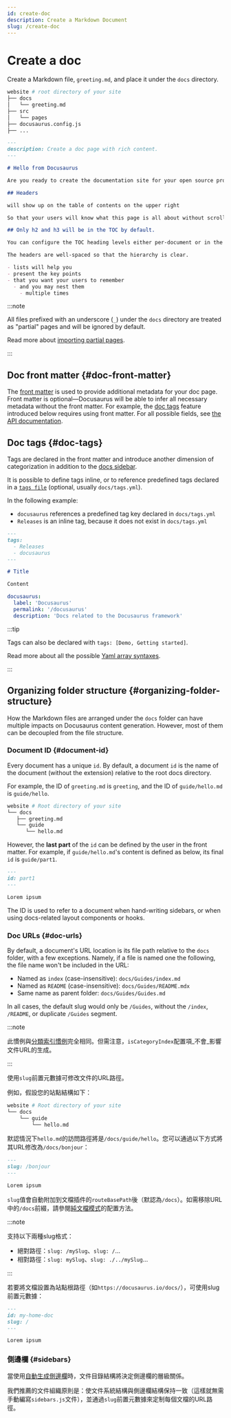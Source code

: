 ```yaml
---
id: create-doc
description: Create a Markdown Document
slug: /create-doc
---
```


# Create a doc

Create a Markdown file, `greeting.md`, and place it under the `docs` directory.

```bash
website # root directory of your site
├── docs
│   └── greeting.md
├── src
│   └── pages
├── docusaurus.config.js
├── ...
```

```md
---
description: Create a doc page with rich content.
---

# Hello from Docusaurus

Are you ready to create the documentation site for your open source project?

## Headers

will show up on the table of contents on the upper right

So that your users will know what this page is all about without scrolling down or even without reading too much.

## Only h2 and h3 will be in the TOC by default.

You can configure the TOC heading levels either per-document or in the theme configuration.

The headers are well-spaced so that the hierarchy is clear.

- lists will help you
- present the key points
- that you want your users to remember
  - and you may nest them
    - multiple times
```

:::note

All files prefixed with an underscore (`_`) under the `docs` directory are treated as "partial" pages and will be ignored by default.

Read more about [importing partial pages](../markdown-features/markdown-features-react.mdx#importing-markdown).

:::

## Doc front matter {#doc-front-matter}

The [front matter](../markdown-features/markdown-features-intro.mdx#front-matter) is used to provide additional metadata for your doc page. Front matter is optional—Docusaurus will be able to infer all necessary metadata without the front matter. For example, the [doc tags](#doc-tags) feature introduced below requires using front matter. For all possible fields, see [the API documentation](../../api/plugins/plugin-content-docs.mdx#markdown-front-matter).

## Doc tags {#doc-tags}

Tags are declared in the front matter and introduce another dimension of categorization in addition to the [docs sidebar](./sidebar/index.mdx).

It is possible to define tags inline, or to reference predefined tags declared in a [`tags file`](../../api/plugins/plugin-content-docs.mdx#tags-file) (optional, usually `docs/tags.yml`).

In the following example:

- `docusaurus` references a predefined tag key declared in `docs/tags.yml`
- `Releases` is an inline tag, because it does not exist in `docs/tags.yml`

```md title="docs/my-doc.md"
---
tags:
  - Releases
  - docusaurus
---

# Title

Content
```

```yml title="docs/tags.yml"
docusaurus:
  label: 'Docusaurus'
  permalink: '/docusaurus'
  description: 'Docs related to the Docusaurus framework'
```

:::tip

Tags can also be declared with `tags: [Demo, Getting started]`.

Read more about all the possible [Yaml array syntaxes](https://www.w3schools.io/file/yaml-arrays/).

:::

## Organizing folder structure {#organizing-folder-structure}

How the Markdown files are arranged under the `docs` folder can have multiple impacts on Docusaurus content generation. However, most of them can be decoupled from the file structure.

### Document ID {#document-id}

Every document has a unique `id`. By default, a document `id` is the name of the document (without the extension) relative to the root docs directory.

For example, the ID of `greeting.md` is `greeting`, and the ID of `guide/hello.md` is `guide/hello`.

```bash
website # Root directory of your site
└── docs
   ├── greeting.md
   └── guide
      └── hello.md
```

However, the **last part** of the `id` can be defined by the user in the front matter. For example, if `guide/hello.md`'s content is defined as below, its final `id` is `guide/part1`.

```md
---
id: part1
---

Lorem ipsum
```

The ID is used to refer to a document when hand-writing sidebars, or when using docs-related layout components or hooks.

### Doc URLs {#doc-urls}

By default, a document's URL location is its file path relative to the `docs` folder, with a few exceptions. Namely, if a file is named one the following, the file name won't be included in the URL:

- Named as `index` (case-insensitive): `docs/Guides/index.md`
- Named as `README` (case-insensitive): `docs/Guides/README.mdx`
- Same name as parent folder: `docs/Guides/Guides.md`

In all cases, the default slug would only be `/Guides`, without the `/index`, `/README`, or duplicate `/Guides` segment.

:::note

此慣例與[分類索引慣例](./sidebar/autogenerated.mdx#category-index-convention)完全相同。但需注意，`isCategoryIndex`配置項_不會_影響文件URL的生成。

:::

使用`slug`前置元數據可修改文件的URL路徑。

例如，假設您的站點結構如下：

```bash
website # Root directory of your site
└── docs
    └── guide
        └── hello.md
```

默認情況下`hello.md`的訪問路徑將是`/docs/guide/hello`。您可以通過以下方式將其URL修改為`/docs/bonjour`：

```md
---
slug: /bonjour
---

Lorem ipsum
```

`slug`值會自動附加到文檔插件的`routeBasePath`後（默認為`/docs`）。如需移除URL中的`/docs`前綴，請參閱[純文檔模式](docs-introduction.mdx#docs-only-mode)的配置方法。

:::note

支持以下兩種slug格式：

- 絕對路徑：`slug: /mySlug`、`slug: /`...
- 相對路徑：`slug: mySlug`、`slug: ./../mySlug`...

:::

若要將文檔設置為站點根路徑（如`https://docusaurus.io/docs/`），可使用slug前置元數據：

```md
---
id: my-home-doc
slug: /
---

Lorem ipsum
```

### 側邊欄 {#sidebars}

當使用[自動生成側邊欄](./sidebar/autogenerated.mdx)時，文件目錄結構將決定側邊欄的層級關係。

我們推薦的文件組織原則是：使文件系統結構與側邊欄結構保持一致（這樣就無需手動編寫`sidebars.js`文件），並通過`slug`前置元數據來定制每個文檔的URL路徑。